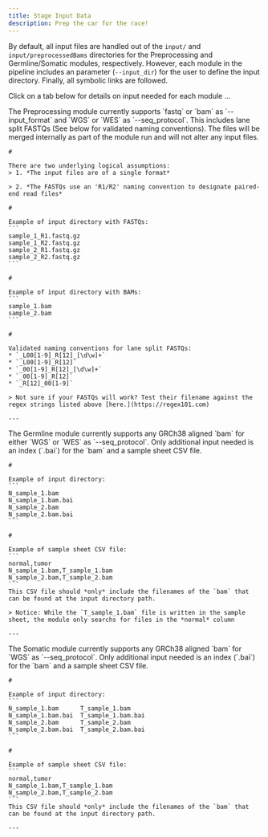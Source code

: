 ```yaml
---
title: Stage Input Data
description: Prep the car for the race!
---
```

By default, all input files are handled out of the `input/` and `input/preprocessedBams` directories for the Preprocessing and Germline/Somatic modules, respectively. However, each module in the pipeline includes an parameter (`--input_dir`) for the user to define the input directory. Finally, all symbolic links are followed.

Click on a tab below for details on input needed for each module ...


<Tabs>
  <TabItem label="Preprocessing 🔵">
  	The Preprocessing module currently supports `fastq` or `bam` as `--input_format` and `WGS` or `WES` as `--seq_protocol`. This includes lane split FASTQs (See below for validated naming conventions). The files will be merged internally as part of the module run and will not alter any input files.

    # 

    There are two underlying logical assumptions:
    > 1. *The input files are of a single format*

    > 2. *The FASTQs use an 'R1/R2' naming convention to designate paired-end read files*

    # 
    
    Example of input directory with FASTQs:
    ```
    sample_1_R1.fastq.gz
    sample_1_R2.fastq.gz
    sample_2_R1.fastq.gz
    sample_2_R2.fastq.gz
    ```

    # 
    
    Example of input directory with BAMs:
    ```
    sample_1.bam
    sample_2.bam
    ```

    # 
    
    Validated naming conventions for lane split FASTQs:
    * `_L00[1-9]_R[12]_[\d\w]+`
    * `_L00[1-9]_R[12]`
    * `_00[1-9]_R[12]_[\d\w]+`
    * `_00[1-9]_R[12]`
    * `_R[12]_00[1-9]`

    > Not sure if your FASTQs will work? Test their filename against the regex strings listed above [here.](https://regex101.com)

    ---

  </TabItem>
  <TabItem label="Germline 🟢">
  	The Germline module currently supports any GRCh38 aligned `bam` for either `WGS` or `WES` as `--seq_protocol`. Only additional input needed is an index (`.bai`) for the `bam` and a sample sheet CSV file.

    #

    Example of input directory:
    ```
    N_sample_1.bam
    N_sample_1.bam.bai
    N_sample_2.bam
    N_sample_2.bam.bai
    ```

    # 
    
    Example of sample sheet CSV file:
    ```
    normal,tumor
    N_sample_1.bam,T_sample_1.bam
    N_sample_2.bam,T_sample_2.bam
    ```
    This CSV file should *only* include the filenames of the `bam` that can be found at the input directory path.

    > Notice: While the `T_sample_1.bam` file is written in the sample sheet, the module only searchs for files in the *normal* column

    ---

  </TabItem>
  <TabItem label="Somatic ⚫️">
  	The Somatic module currently supports any GRCh38 aligned `bam` for `WGS` as `--seq_protocol`. Only additional input needed is an index (`.bai`) for the `bam` and a sample sheet CSV file.

    #

    Example of input directory:
    ```
    N_sample_1.bam      T_sample_1.bam
    N_sample_1.bam.bai  T_sample_1.bam.bai
    N_sample_2.bam      T_sample_2.bam
    N_sample_2.bam.bai  T_sample_2.bam.bai
    ```

    # 
    
    Example of sample sheet CSV file:
    ```
    normal,tumor
    N_sample_1.bam,T_sample_1.bam
    N_sample_2.bam,T_sample_2.bam
    ```
    This CSV file should *only* include the filenames of the `bam` that can be found at the input directory path.

    ---
    
  </TabItem>
</Tabs>
